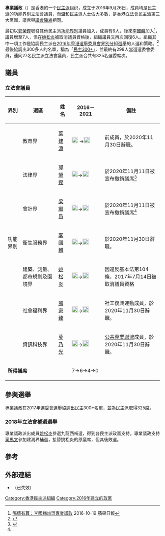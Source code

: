 {{香港政黨表
|中文名稱=專業議政
|英文名稱=The Professionals Guild
|黨徽文件名=
|色彩編碼=#10396E
|頭銜1=立法會黨團召集人
|姓名1=[[郭榮鏗|郭榮鏗]]（{{CPHK}}）
|創立=2016年9月26日
|解散=
|總部=
|黨員人數=
|象徵顏色=紫
|政黨口號=
|立法會議席={{Infobox political party/seats|0|70|hex=#10396E}}
|區議會議席={{Infobox political party/seats|0|479|hex=#10396E}}
|政治派系=[[民主派_(香港)|民主派]]
|政治立场=[[中間派|中间]]至[[中間偏左|中間偏左]]
|意識形態=[[自由主义|自由主義]]
|國際組織=
|網站=[https://www.facebook.com/professionalsguild 專業議政Facebook專頁]
|補充說明=
}}
'''專業議政'''（{{lang-en|The Professionals Guild}}）是香港的一个[[民主派_(香港)|民主派]]组织，成立于2016年9月26日，成員均是民主派的功能界別立法會議員，而[[溫和民主派_(香港)|溫和民主派]]人士佔大多數，是[[香港立法會|香港立法會]]民主派第三大黨團，議席與[[議會陣線|議會陣線]]相同。

最初以[[郭榮鏗|郭榮鏗]]號召其他民主派[[功能界別|功能界別]]議員加入，成員有6人，後來[[李國麟_(議員)|李國麟]]加入<ref>[http://hk.apple.nextmedia.com/news/art/20161019/19805478 隔牆有耳：李國麟加盟專業議政] {{Wayback|url=http://hk.apple.nextmedia.com/news/art/20161019/19805478 |date=20161126133320 }} 2016-10-19 蘋果日報</ref>，議員增至7人，但在[[姚松炎|姚松炎]]被取消議員資格後，組織議員又再次回復6人。組織其中一項工作是協調民主派在[[2016年香港選舉委員會界別分組選舉|2016年香港選舉委員會界別分組選舉]]的人選和策略。<ref>{{Cite web |url=http://topick.hket.com/article/1517784/%E5%B0%88%E6%A5%AD%E8%AD%B0%E6%94%BF%E8%88%87%E6%B0%91%E4%B8%BB%E6%B4%BE%E5%B0%88%E6%A5%AD%E7%95%8C%E5%88%A5%E9%96%8B%E6%9C%83%20%20%E5%8D%94%E8%AA%BF%E9%81%B8%E5%A7%94%E6%9C%83%E9%81%B8%E8%88%89 |title=專業議政與民主派專業界別開會 協調選委會選舉 |accessdate=2016-11-26 |archive-date=2016-12-13 |archive-url=https://web.archive.org/web/20161213161534/http://topick.hket.com/article/1517784/%E5%B0%88%E6%A5%AD%E8%AD%B0%E6%94%BF%E8%88%87%E6%B0%91%E4%B8%BB%E6%B4%BE%E5%B0%88%E6%A5%AD%E7%95%8C%E5%88%A5%E9%96%8B%E6%9C%83%20%20%E5%8D%94%E8%AA%BF%E9%81%B8%E5%A7%94%E6%9C%83%E9%81%B8%E8%88%89 |dead-url=no }}</ref>最後協調出300多人的名單，稱為「[[民主300+|民主300+]]」，並最終有298人當選選委會委員，連同27名民主派立法會議員，民主派合共有325名選委席次。

== 議員 ==
=== 立法會議員 ===
{| class="wikitable" border="3"
|+
! 界別 !! 選區 !! 姓名 !! 2016－2021 !!備註
|-
|rowspan=7|功能界別||教育界||[[葉建源|葉建源]]||[[File:Black_check.svg|20px]] →[[File:X_mark_18x18_02.svg|20px]]||前{{PTU}}成員，於2020年11月30日辭職。
|-
|法律界||[[郭榮鏗|郭榮鏗]]||[[File:Black_check.svg|20px]]→[[File:X_mark_18x18_02.svg|20px]]|| 於2020年11月11日被宣布撤銷議席<ref name="#1">{{Cite web |url=https://www.bbc.com/zhongwen/trad/chinese-news-54884224 |title=香港政府知會立法會，公告四人議席自7月30日起空缺 |access-date=2020-11-11 |archive-date=2020-12-09 |archive-url=https://web.archive.org/web/20201209195545/https://www.bbc.com/zhongwen/trad/chinese-news-54884224 |dead-url=no }}</ref>
|-
|會計界||[[梁繼昌|梁繼昌]]||[[File:Black_check.svg|20px]]→[[File:X_mark_18x18_02.svg|20px]]|| 於2020年11月11日被宣布撤銷議席<ref name="#1"/>
|-
|衛生服務界||[[李國麟_(議員)|李國麟]]||[[File:Black_check.svg|20px]]→[[File:X_mark_18x18_02.svg|20px]]||於2020年11月30日辭職。
|-
|建築、測量、都市規劃及園境界||[[姚松炎|姚松炎]]||[[File:Black_check.svg|20px]]→[[File:X_mark_18x18_02.svg|20px]]|| 因違反基本法第104條，2017年7月14日被取消議員資格
|-
|社會福利界||[[邵家臻|邵家臻]]||[[File:Black_check.svg|20px]]→[[File:X_mark_18x18_02.svg|20px]]||社工復興運動成員，於2020年11月30日辭職。
|-
|資訊科技界||[[莫乃光|莫乃光]]||[[File:Black_check.svg|20px]]→[[File:X_mark_18x18_02.svg|20px]]||[[公共專業聯盟|公共專業聯盟]]成員，於2020年11月30日辭職。
|-
|colspan=3|'''所得議席'''||7→6→4→0||
|}

==參與選舉==
專業議政在2017年選委會選舉協調出民主300+名單，並為民主派取得325席。

===2018年立法會補選選舉===
{{main|2018年香港立法會補選}}
專業議政派出成員[[姚松炎|姚松炎]]參選九龍西補選，得到各民主派政黨支持。專業議政支持[[司馬文|司馬文]]參加建測界補選，接替姚松炎的原議席，但其後敗選。

==參考==
{{reflist}}

==外部連結==
*{{facebook|professionalsguild|專業議政}}（已失效）

{{香港政黨}}

[[Category:香港民主派組織|Category:香港民主派組織]]
[[Category:2016年建立的政黨|Category:2016年建立的政黨]]